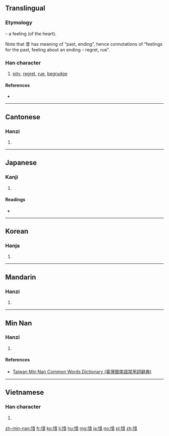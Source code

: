 ==Translingual==
===Etymology===
{{Han compound|心|alt1=忄|t1=heart|昔|ls=psc|c1=s|c2=p}} – a feeling (of the heart).

Note that 昔 has meaning of “past, ending”, hence connotations of “feelings for the past, feeling about an ending – regret, rue”.

===Han character===
{{Han char|rn=61|rad=心|as=08|sn=11|four=94061|canj=PTA|ids=⿰忄昔}}

# [[pity]], [[regret]], [[rue]], [[begrudge]]

====References====
* {{Han ref|kx=0391.110|dkj=10814|dj=0725.230|hdz=42313.090|uh=60DC|ud=24796|bh=B1A4|bd=45476}}

----

==Cantonese==

===Hanzi===
{{yue-hanzi|jyut=[[sik1]]|y=sik1}}

# {{defn|lang=yue|sort=心08}}

----

==Japanese==

===Kanji===
{{ja-kanji|grade=c|rs=心08}}

# {{defn|lang=ja|sort=心08}}

====Readings====
* {{ja-readings|on=[[せき]] (seki), [[しゃく]] (shaku)|kun=[[おしい]] (oshii), [[おしむ]] (oshimu)}}

----

==Korean==

===Hanja===
{{ko-hanja|hangeul=석|eumhun=|rv=seok|mr=sŏk|y=sek}}

# {{defn|lang=ko|sort=心08}}

----

==Mandarin==

===Hanzi===
{{cmn-hanzi|pin=[[xī]] ([[xi1]])|wg=hsi<sup>2</sup>}}

# {{defn|lang=cmn|sort=心08}}

----

==Min Nan==

===Hanzi===
{{nan-hanzi|tlpa=sik (sik<sup>4</sup>), sioh (sioh<sup>4</sup>)}}

# {{defn|lang=nan|sort=心08}}

====References====
*[http://twblg.dict.edu.tw/holodict_new/result_detail.jsp?n_no=7255&curpage=1&sample=%E6%83%9C&radiobutton=1&querytarget=1&limit=20&pagenum=1&rowcount=15 Taiwan Min Nan Common Words Dictionary (臺灣閩南語常用詞辭典)]

----

==Vietnamese==

===Han character===
{{vi-hantu|[[tiếc]], [[tích]]|rs=心08}}

# {{defn|lang=vi|sort=心08}}

[[zh-min-nan:惜]]
[[fr:惜]]
[[ko:惜]]
[[li:惜]]
[[hu:惜]]
[[mg:惜]]
[[ja:惜]]
[[no:惜]]
[[pl:惜]]
[[zh:惜]]